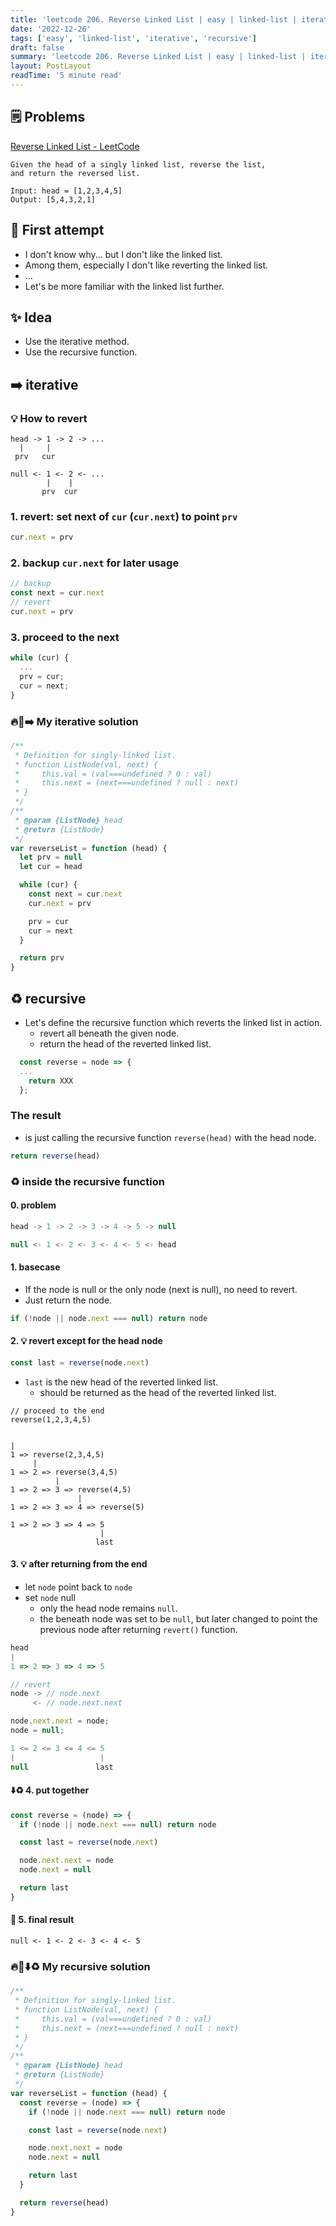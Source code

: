 ```yaml
---
title: 'leetcode 206. Reverse Linked List | easy | linked-list | iterative | recursive | javascript'
date: '2022-12-26'
tags: ['easy', 'linked-list', 'iterative', 'recursive']
draft: false
summary: 'leetcode 206. Reverse Linked List | easy | linked-list | iterative | recursive | javascript'
layout: PostLayout
readTime: '5 minute read'
---
```


## 🗒️ Problems

[Reverse Linked List - LeetCode](https://leetcode.com/problems/reverse-linked-list/)

```
Given the head of a singly linked list, reverse the list,
and return the reversed list.
```

```
Input: head = [1,2,3,4,5]
Output: [5,4,3,2,1]
```

## 🤔 First attempt

- I don't know why... but I don't like the linked list.
- Among them, especially I don't like reverting the linked list.
- ...
- Let's be more familiar with the linked list further.

## ✨ Idea

- Use the iterative method.
- Use the recursive function.

## ➡️ iterative

### 💡 How to revert

```
head -> 1 -> 2 -> ...
  |     |
 prv   cur

null <- 1 <- 2 <- ...
        |    |
       prv  cur
```

### 1. revert: set next of `cur` (`cur.next`) to point `prv`

```javascript
cur.next = prv
```

### 2. backup `cur.next` for later usage

```javascript
// backup
const next = cur.next
// revert
cur.next = prv
```

### 3. proceed to the next

```javascript
while (cur) {
  ...
  prv = cur;
  cur = next;
}
```

### 🔥🔗➡️ My iterative solution

```javascript
/**
 * Definition for singly-linked list.
 * function ListNode(val, next) {
 *     this.val = (val===undefined ? 0 : val)
 *     this.next = (next===undefined ? null : next)
 * }
 */
/**
 * @param {ListNode} head
 * @return {ListNode}
 */
var reverseList = function (head) {
  let prv = null
  let cur = head

  while (cur) {
    const next = cur.next
    cur.next = prv

    prv = cur
    cur = next
  }

  return prv
}
```

## ♻️ recursive

- Let's define the recursive function which reverts the linked list in action.
  - revert all beneath the given node.
  - return the head of the reverted linked list.

```javascript
  const reverse = node => {
  ...
    return XXX
  };
```

### The result

- is just calling the recursive function `reverse(head)` with the head node.

```javascript
return reverse(head)
```

### ♻️ inside the recursive function

#### 0. problem

```javascript
head -> 1 -> 2 -> 3 -> 4 -> 5 -> null

null <- 1 <- 2 <- 3 <- 4 <- 5 <- head
```

#### 1. basecase

- If the node is null or the only node (next is null), no need to revert.
- Just return the node.

```javascript
if (!node || node.next === null) return node
```

#### 2. 💡 revert except for the head node

```javascript
const last = reverse(node.next)
```

- `last` is the new head of the reverted linked list.
  - should be returned as the head of the reverted linked list.

```
// proceed to the end
reverse(1,2,3,4,5)


|
1 => reverse(2,3,4,5)
     |
1 => 2 => reverse(3,4,5)
          |
1 => 2 => 3 => reverse(4,5)
               |
1 => 2 => 3 => 4 => reverse(5)

1 => 2 => 3 => 4 => 5
                    |
                   last
```

#### 3. 💡 after returning from the end

- let `node` point back to `node`
- set `node` null
  - only the head node remains `null`.
  - the beneath node was set to be `null`, but later changed to point the previous node after returning `revert()` function.

```javascript
head
|
1 => 2 => 3 => 4 => 5

// revert
node -> // node.next
     <- // node.next.next

node.next.next = node;
node = null;

1 <= 2 <= 3 <= 4 <= 5
|                   |
null               last
```

#### ⬇️♻️ 4. put together

```javascript
const reverse = (node) => {
  if (!node || node.next === null) return node

  const last = reverse(node.next)

  node.next.next = node
  node.next = null

  return last
}
```

#### 🔗 5. final result

```
null <- 1 <- 2 <- 3 <- 4 <- 5
```

### 🔥🔗⬇️♻️ My recursive solution

```javascript
/**
 * Definition for singly-linked list.
 * function ListNode(val, next) {
 *     this.val = (val===undefined ? 0 : val)
 *     this.next = (next===undefined ? null : next)
 * }
 */
/**
 * @param {ListNode} head
 * @return {ListNode}
 */
var reverseList = function (head) {
  const reverse = (node) => {
    if (!node || node.next === null) return node

    const last = reverse(node.next)

    node.next.next = node
    node.next = null

    return last
  }

  return reverse(head)
}
```
